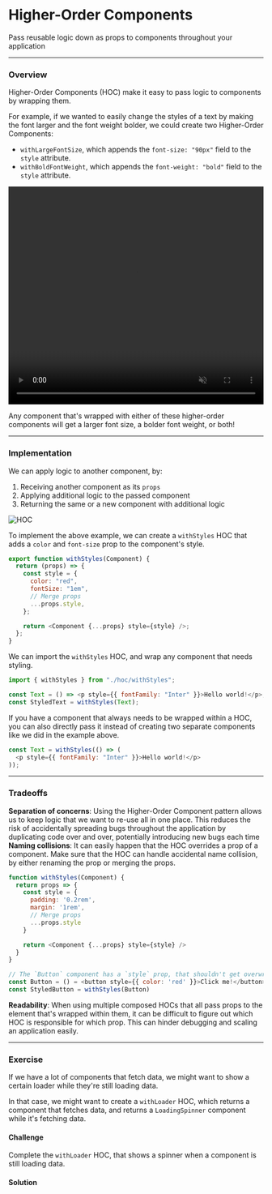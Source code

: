 
# Higher-Order Components

Pass reusable logic down as props to components throughout your application

---

### Overview

Higher-Order Components (HOC) make it easy to pass logic to components by wrapping them.

For example, if we wanted to easily change the styles of a text by making the font larger and the font weight bolder, we could create two Higher-Order Components:

- `withLargeFontSize`, which appends the `font-size: "90px"` field to the `style` attribute.
- `withBoldFontWeight`, which appends the `font-weight: "bold"` field to the `style` attribute.

<video
  width="100%"
  height="430"
  autoPlay
  muted
  loop
  src="https://res.cloudinary.com/dq8xfyhu4/video/upload/v1653702078/FM%20Workshop/react-state-patterns/hoc-pattern/Screen_Recording_2022-05-27_at_8.39.40_PM_apuejc.mov"
  frameborder="0"
  allow="accelerometer; autoplay; clipboard-write; encrypted-media; gyroscope; picture-in-picture"
  allowFullScreen
  controls
/>

Any component that's wrapped with either of these higher-order components will get a larger font size, a bolder font weight, or both!

---

### Implementation

We can apply logic to another component, by:

1. Receiving another component as its `props`
2. Applying additional logic to the passed component
3. Returning the same or a new component with additional logic

![HOC](/react-state-patterns/hoc-pattern/1.png)

To implement the above example, we can create a `withStyles` HOC that adds a `color` and `font-size` prop to the component's style.

```js
export function withStyles(Component) {
  return (props) => {
    const style = {
      color: "red",
      fontSize: "1em",
      // Merge props
      ...props.style,
    };

    return <Component {...props} style={style} />;
  };
}
```

We can import the `withStyles` HOC, and wrap any component that needs styling.

```js
import { withStyles } from "./hoc/withStyles";

const Text = () => <p style={{ fontFamily: "Inter" }}>Hello world!</p>;
const StyledText = withStyles(Text);
```

<Callout type="info">
  If you have a component that always needs to be wrapped within a HOC, you can also directly pass it instead of creating two separate components like we did in the example above.

```js
const Text = withStyles(() => (
  <p style={{ fontFamily: "Inter" }}>Hello world!</p>
));
```

</Callout>

---

### Tradeoffs

<Callout type="green">
  <b>Separation of concerns</b>: Using the Higher-Order Component pattern allows
  us to keep logic that we want to re-use all in one place. This reduces the
  risk of accidentally spreading bugs throughout the application by duplicating
  code over and over, potentially introducing new bugs each time
</Callout>

<Callout type="warning"  emoji="⚠️">
  <b>Naming collisions</b>: It can easily happen that the HOC overrides a prop of a component.  Make sure that the HOC can handle accidental name collision, by either renaming the prop or merging the props.

```js
function withStyles(Component) {
  return props => {
    const style = {
      padding: '0.2rem',
      margin: '1rem',
      // Merge props
      ...props.style
    }

    return <Component {...props} style={style} />
  }
}

// The `Button` component has a `style` prop, that shouldn't get overwritten in the HOC.
const Button = () = <button style={{ color: 'red' }}>Click me!</button>
const StyledButton = withStyles(Button)
```

</Callout>

<Callout type="warning" emoji="⚠️">
  <b>Readability</b>: When using multiple composed HOCs that all pass props to
  the element that's wrapped within them, it can be difficult to figure out
  which HOC is responsible for which prop. This can hinder debugging and scaling
  an application easily.
</Callout>

---

### Exercise

If we have a lot of components that fetch data, we might want to show a certain loader while they're still loading data.

In that case, we might want to create a `withLoader` HOC, which returns a component that fetches data, and returns a `LoadingSpinner` component while it's fetching data.

#### Challenge

Complete the `withLoader` HOC, that shows a spinner when a component is still loading data.

<StackBlitz name="react-ts-tkeo9q" openFile="hoc/withLoader.tsx" view="both" />

#### Solution

<StackBlitz name="react-ts-aqkvaa" openFile="App.tsx" view="both" />
